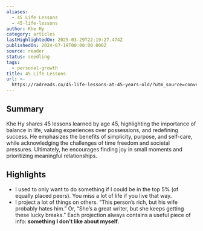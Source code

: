 ```yaml
---
aliases:
  - 45 Life Lessons
  - 45-life-lessons
author: Khe Hy
category: articles
lastHighlightedOn: 2025-03-29T22:19:27.474Z
publishedOn: 2024-07-19T00:00:00.000Z
source: reader
status: seedling
tags:
  - personal-growth
title: 45 Life Lessons
url: >-
  https://radreads.co/45-life-lessons-at-45-years-old/?utm_source=convertkit&utm_medium=email&utm_campaign=New+Year%2C+New+You%3F+-+16163152
---
```

## Summary

Khe Hy shares 45 lessons learned by age 45, highlighting the importance of balance in life, valuing experiences over possessions, and redefining success. He emphasizes the benefits of simplicity, purpose, and self-care, while acknowledging the challenges of time freedom and societal pressures. Ultimately, he encourages finding joy in small moments and prioritizing meaningful relationships.

## Highlights

- I used to only want to do something if I could be in the top 5% (of equally placed peers).
  You miss a lot of life if you live that way.
- I project a lot of things on others. “This person’s rich, but his wife probably hates him.”
  Or, “She’s a great writer, but she keeps getting these lucky breaks.”
  Each projection always contains a useful piece of info: **something I don’t like about myself.**
